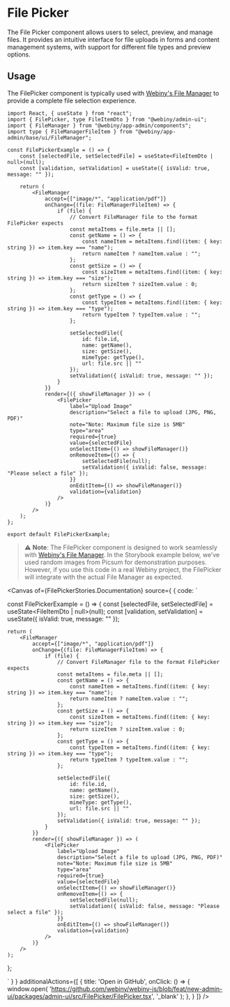 

<Meta of={FilePickerStories} />

# File Picker

The File Picker component allows users to select, preview, and manage files. It provides an intuitive interface for file uploads in forms and content management systems, with support for different file types and preview options.

## Usage

The FilePicker component is typically used with [Webiny's File Manager](https://www.webiny.com/enterprise-serverless-cms/file-manager) to provide a complete file selection experience.

```tsx
import React, { useState } from "react";
import { FilePicker, type FileItemDto } from "@webiny/admin-ui";
import { FileManager } from "@webiny/app-admin/components";
import type { FileManagerFileItem } from "@webiny/app-admin/base/ui/FileManager";

const FilePickerExample = () => {
    const [selectedFile, setSelectedFile] = useState<FileItemDto | null>(null);
    const [validation, setValidation] = useState({ isValid: true, message: "" });

    return (
        <FileManager
            accept={["image/*", "application/pdf"]}
            onChange={(file: FileManagerFileItem) => {
                if (file) {
                    // Convert FileManager file to the format FilePicker expects
                    const metaItems = file.meta || [];
                    const getName = () => {
                        const nameItem = metaItems.find((item: { key: string }) => item.key === "name");
                        return nameItem ? nameItem.value : "";
                    };
                    const getSize = () => {
                        const sizeItem = metaItems.find((item: { key: string }) => item.key === "size");
                        return sizeItem ? sizeItem.value : 0;
                    };
                    const getType = () => {
                        const typeItem = metaItems.find((item: { key: string }) => item.key === "type");
                        return typeItem ? typeItem.value : "";
                    };

                    setSelectedFile({
                        id: file.id,
                        name: getName(),
                        size: getSize(),
                        mimeType: getType(),
                        url: file.src || ""
                    });
                    setValidation({ isValid: true, message: "" });
                }
            }}
            render={({ showFileManager }) => (
                <FilePicker
                    label="Upload Image"
                    description="Select a file to upload (JPG, PNG, PDF)"
                    note="Note: Maximum file size is 5MB"
                    type="area"
                    required={true}
                    value={selectedFile}
                    onSelectItem={() => showFileManager()}
                    onRemoveItem={() => {
                        setSelectedFile(null);
                        setValidation({ isValid: false, message: "Please select a file" });
                    }}
                    onEditItem={() => showFileManager()}
                    validation={validation}
                />
            )}
        />
    );
};

export default FilePickerExample;
```

> ⚠️ **Note**: The FilePicker component is designed to work seamlessly with [Webiny's File Manager](https://www.webiny.com/enterprise-serverless-cms/file-manager).
In the Storybook example below, we’ve used random images from Picsum for demonstration purposes.
However, if you use this code in a real Webiny project, the FilePicker will integrate with the actual File Manager as expected.

<Canvas of={FilePickerStories.Documentation} source={ { code: `

const FilePickerExample = () => {
    const [selectedFile, setSelectedFile] = useState<FileItemDto | null>(null);
    const [validation, setValidation] = useState({ isValid: true, message: "" });

    return (
        <FileManager
            accept={["image/*", "application/pdf"]}
            onChange={(file: FileManagerFileItem) => {
                if (file) {
                    // Convert FileManager file to the format FilePicker expects
                    const metaItems = file.meta || [];
                    const getName = () => {
                        const nameItem = metaItems.find((item: { key: string }) => item.key === "name");
                        return nameItem ? nameItem.value : "";
                    };
                    const getSize = () => {
                        const sizeItem = metaItems.find((item: { key: string }) => item.key === "size");
                        return sizeItem ? sizeItem.value : 0;
                    };
                    const getType = () => {
                        const typeItem = metaItems.find((item: { key: string }) => item.key === "type");
                        return typeItem ? typeItem.value : "";
                    };

                    setSelectedFile({
                        id: file.id,
                        name: getName(),
                        size: getSize(),
                        mimeType: getType(),
                        url: file.src || ""
                    });
                    setValidation({ isValid: true, message: "" });
                }
            }}
            render={({ showFileManager }) => (
                <FilePicker
                    label="Upload Image"
                    description="Select a file to upload (JPG, PNG, PDF)"
                    note="Note: Maximum file size is 5MB"
                    type="area"
                    required={true}
                    value={selectedFile}
                    onSelectItem={() => showFileManager()}
                    onRemoveItem={() => {
                        setSelectedFile(null);
                        setValidation({ isValid: false, message: "Please select a file" });
                    }}
                    onEditItem={() => showFileManager()}
                    validation={validation}
                />
            )}
        />
    );
};

` } }
        additionalActions={[
            {
                title: 'Open in GitHub',
                onClick: () => {
                    window.open(
                        'https://github.com/webiny/webiny-js/blob/feat/new-admin-ui/packages/admin-ui/src/FilePicker/FilePicker.tsx',
                        '_blank'
                    );
                },
            }
        ]}
/>

<Controls of={FilePickerStories.Documentation} />
